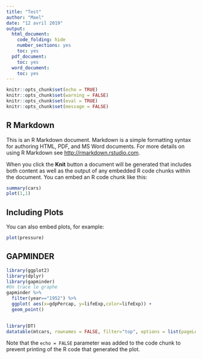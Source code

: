 ```yaml
---
title: "Test"
author: "Mael"
date: "12 avril 2019"
output:
  html_document:
    code_folding: hide
    number_sections: yes
    toc: yes
  pdf_document:
    toc: yes
  word_document:
    toc: yes
---
```


```r
knitr::opts_chunk$set(echo = TRUE)
knitr::opts_chunk$set(warning = FALSE)
knitr::opts_chunk$set(eval = TRUE)
knitr::opts_chunk$set(message = FALSE)
```

## R Markdown

This is an R Markdown document. Markdown is a simple formatting syntax for authoring HTML, PDF, and MS Word documents. For more details on using R Markdown see <http://rmarkdown.rstudio.com>.

When you click the **Knit** button a document will be generated that includes both content as well as the output of any embedded R code chunks within the document. You can embed an R code chunk like this:

```r
summary(cars)
plot(1,1)
```

## Including Plots

You can also embed plots, for example:

```r
plot(pressure)


```

## GAPMINDER

```r
library(ggplot2)
library(dplyr)
library(gapminder)
#On trace le graphe
gapminder %>%
  filter(year=="1952") %>%
  ggplot( aes(x=gdpPercap, y=lifeExp,color=lifeExp)) +
  geom_point()
  
```
```r
library(DT)
datatable(mtcars, rownames = FALSE, filter="top", options = list(pageLength = 5, scrollX=T) )
```

Note that the `echo = FALSE` parameter was added to the code chunk to prevent printing of the R code that generated the plot.
